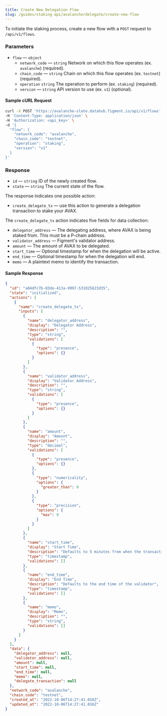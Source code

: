 ```yaml
---
title: Create New Delegation Flow
slug: /guides/staking-api/avalanche/delegate/create-new-flow
---
```


To initiate the staking process, create a new flow with a `POST` request to `/api/v1/flows`.

### Parameters

- `flow` &mdash; `object`
  - `network_code` &mdash; `string` Network on which this flow operates (ex. `avalanche`) (required).
  - `chain_code` &mdash; `string` Chain on which this flow operates (ex. `testnet`) (required).
  - `operation` `string` The operation to perform (ex. `staking`) (required).
  - `version` &mdash; `string` API version to use (ex. `v1`) (optional).

#### Sample cURL Request

```bash {5-10}
curl -X POST 'https://avalanche-slate.datahub.figment.io/api/v1/flows' \
-H 'Content-Type: application/json' \
-H 'Authorization: <api_key>' \
-d '{
  "flow": {
    "network_code": "avalanche",
    "chain_code": "testnet",
    "operation": "staking",
    "version": "v1"
  }
}'
```

### Response

- `id` &mdash; `string` ID of the newly created flow.
- `state` &mdash; `string` The current state of the flow.

The response indicates one possible action:

- `create_delegate_tx` &mdash; use this action to generate a delegation transaction to stake your AVAX.

The `create_delegate_tx` action indicates five fields for data collection:

- `delegator_address` &mdash; The delegating address, where AVAX is being staked from. This must be a P-chain address.
- `validator_address` &mdash; Figment's validator address.
- `amount` &mdash; The amount of AVAX to be delegated.
- `start_time` &mdash; Optional timestamp for when the delegation will be active.
- `end_time` &mdash; Optional timestamp for when the delegation will end.
- `memo` &mdash; A plaintext memo to identify the transaction.

#### Sample Response

```json {2-3,6,9,21,33,57,64,71}
{
  "id": "a04dfc7b-03de-413a-9997-531025623d35",
  "state": "initialized",
  "actions": [
    {
      "name": "create_delegate_tx",
      "inputs": [
        {
          "name": "delegator_address",
          "display": "Delegator Address",
          "description": "",
          "type": "string",
          "validations": [
            {
              "type": "presence",
              "options": {}
            }
          ]
        },
        {
          "name": "validator_address",
          "display": "Validator Address",
          "description": "",
          "type": "string",
          "validations": [
            {
              "type": "presence",
              "options": {}
            }
          ]
        },
        {
          "name": "amount",
          "display": "Amount",
          "description": "",
          "type": "decimal",
          "validations": [
            {
              "type": "presence",
              "options": {}
            },
            {
              "type": "numericality",
              "options": {
                "greater_than": 0
              }
            },
            {
              "type": "precision",
              "options": {
                "max": 9
              }
            }
          ]
        },
        {
          "name": "start_time",
          "display": "Start Time",
          "description": "Defaults to 5 minutes from when the transaction is generated",
          "type": "timestamp",
          "validations": []
        },
        {
          "name": "end_time",
          "display": "End Time",
          "description": "Defaults to the end time of the validator",
          "type": "timestamp",
          "validations": []
        },
        {
          "name": "memo",
          "display": "Memo",
          "description": "",
          "type": "string",
          "validations": []
        }
      ]
    }
  ],
  "data": {
    "delegator_address": null,
    "validator_address": null,
    "amount": null,
    "start_time": null,
    "end_time": null,
    "memo": null,
    "delegate_transaction": null
  },
  "network_code": "avalanche",
  "chain_code": "testnet",
  "created_at": "2022-10-06T14:27:41.016Z",
  "updated_at": "2022-10-06T14:27:41.016Z"
}
```
